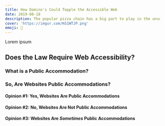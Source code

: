 ```yaml
---
title: How Domino's Could Topple the Accessible Web
date: 2019-08-18
description: The popular pizza chain has a big part to play in the unseen war over the web.
cover: 'https://imgur.com/KG1WTJP.png'
emoji: 🍕
---
```


<TOC />

<!-- INTRODUCTION -->
<!-- - Robles v. Domino's -->

Lorem ipsum

<!-- - Two main questions: Required? And to what standard? -->

<!-- REQUIRED? -->

## Does the Law Require Web Accessibility?

<!-- - Title III -->

### What is a Public Accommodation?

<!-- - A variety of opinions -->

### So, Are Websites Public Accommodations?

<!-- - - Yes -->

#### Opinion #1: Yes, Websites Are Public Accommodations

<!-- - - No -->

#### Opinion #2: No, Websites Are Not Public Accommodations

<!-- - - Nexus -->

#### Opinion #3: Websites Are _Sometimes_ Public Accommodations

<!-- TO WHICH STANDARD? -->

<!-- CONCLUSION - Bring it back to Domino's -->
